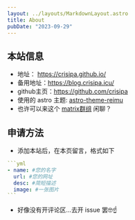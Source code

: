 ---
layout: ../layouts/MarkdownLayout.astro
title: About
pubDate: "2023-09-29"
---

## 本站信息

- 地址： https://crisipa.github.io/
- 备用地址：https://blog.crisipa.icu/
- github主页：https://github.com/crisipa
- 使用的 astro 主题: [astro-theme-reimu](https://github.com/D-Sketon/astro-theme-reimu)
- 也许可以来这个 [matrix群组](https://matrix.to/#/#crisiparoom:mozilla.org) 闲聊？

## 申请方法

- 添加本站后，在本页留言，格式如下

````yml
```yml
- name: #您的名字
  url: #您的网址
  desc: #简短描述
  image: #一张图片
```
````

- 好像没有开评论区...去开 issue 罢🤓☝️


<FriendCard />
